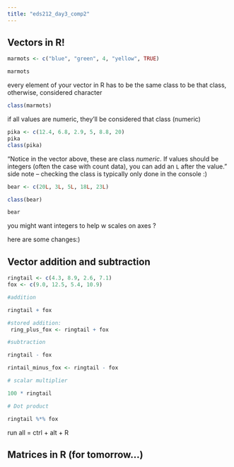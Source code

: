 ```yaml
---
title: "eds212_day3_comp2"
---
```


## Vectors in R!

```r
marmots <- c("blue", "green", 4, "yellow", TRUE)

marmots
```

every element of your vector in R has to be the same class to be that class, otherwise, considered character

```r
class(marmots)
```

if all values are numeric, they'll be considered that class (numeric)

```r
pika <- c(12.4, 6.8, 2.9, 5, 8.8, 20)
pika
class(pika)
```

"Notice in the vector above, these are class *numeric*. If values should be integers (often the case with count data), you can add an `L` after the value." side note -- checking the class is typically only done in the console :)

```r
bear <- c(20L, 3L, 5L, 18L, 23L)

class(bear)

bear
```

you might want integers to help w scales on axes ?

here are some changes:)

## Vector addition and subtraction

```r
ringtail <- c(4.3, 8.9, 2.6, 7.1)
fox <- c(9.0, 12.5, 5.4, 10.9)

#addition

ringtail + fox

#stored addition:
 ring_plus_fox <- ringtail + fox
```

```r
#subtraction

ringtail - fox

rintail_minus_fox <- ringtail - fox
```

```r
# scalar multiplier 

100 * ringtail
```

```r

# Dot product

ringtail %*% fox
```

run all = ctrl + alt + R

## Matrices in R (for tomorrow...)

```r

```

